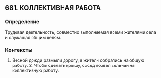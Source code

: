 ## 681. КОЛЛЕКТИВНАЯ РАБОТА
### Определение
Трудовая деятельность, совместно выполняемая всеми жителями села и служащая общим целям.

### Контексты
1. Весной дожди размыли дорогу, и жители собрались на общую работу. 2. Чтобы сделать крышу, сосед позвал сельчан на коллективную работу.

